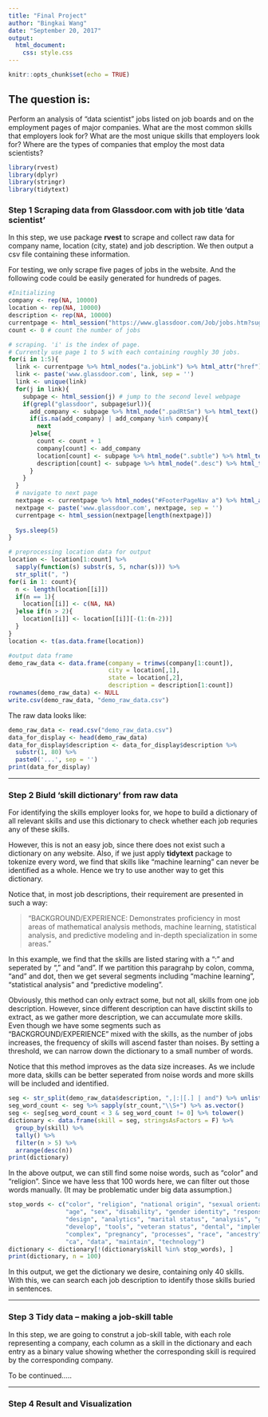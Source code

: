 ```yaml
---
title: "Final Project"
author: "Bingkai Wang"
date: "September 20, 2017"
output: 
  html_document:
    css: style.css
---
```


```r
knitr::opts_chunk$set(echo = TRUE)
```
## The question is:
Perform an analysis of "data scientist" jobs listed on job boards and on the employment pages of major companies. What are the most common skills that employers look for? What are the most unique skills that employers look for? Where are the types of companies that employ the most data scientists?
```r
library(rvest)
library(dplyr)
library(stringr)
library(tidytext)
```

### Step 1 Scraping data from Glassdoor.com with job title 'data scientist'

In this step, we use package **rvest** to scrape and collect raw data for company name, location (city, state) and job description. We then output a csv file containing these information.

For testing, we only scrape five pages of jobs in the website. And the following code could be easily generated for hundreds of pages.

```r
#Initializing
company <- rep(NA, 10000)
location <- rep(NA, 10000)
description <- rep(NA, 10000)
currentpage <- html_session("https://www.glassdoor.com/Job/jobs.htm?suggestCount=0&suggestChosen=true&clickSource=searchBtn&typedKeyword=data+sc&sc.keyword=data+scientist&locT=&locId=&jobType=")
count <- 0 # count the number of jobs

# scraping. 'i' is the index of page. 
# Currently use page 1 to 5 with each containing roughly 30 jobs.
for(i in 1:5){
  link <- currentpage %>% html_nodes("a.jobLink") %>% html_attr("href")
  link <- paste('www.glassdoor.com', link, sep = '')
  link <- unique(link)
  for(j in link){
    subpage <- html_session(j) # jump to the second level webpage
    if(grepl("glassdoor", subpage$url)){
      add_company <- subpage %>% html_node(".padRtSm") %>% html_text()
      if(is.na(add_company) | add_company %in% company){
        next
      }else{
        count <- count + 1
        company[count] <- add_company
        location[count] <- subpage %>% html_node(".subtle") %>% html_text()
        description[count] <- subpage %>% html_node(".desc") %>% html_text()
      }
    }
  }
  # navigate to next page
  nextpage <- currentpage %>% html_nodes("#FooterPageNav a") %>% html_attr("href")
  nextpage <- paste('www.glassdoor.com', nextpage, sep = '')
  currentpage <- html_session(nextpage[length(nextpage)])
  
  Sys.sleep(5)
}

# preprocessing location data for output
location <- location[1:count] %>%
  sapply(function(s) substr(s, 5, nchar(s))) %>%
  str_split(", ") 
for(i in 1: count){
  n <- length(location[[i]])
  if(n == 1){
    location[[i]] <- c(NA, NA)
  }else if(n > 2){
    location[[i]] <- location[[i]][-(1:(n-2))]
  }
}
location <- t(as.data.frame(location))

#output data frame
demo_raw_data <- data.frame(company = trimws(company[1:count]), 
                            city = location[,1], 
                            state = location[,2], 
                            description = description[1:count])
rownames(demo_raw_data) <- NULL
write.csv(demo_raw_data, "demo_raw_data.csv")
```

The raw data looks like:

```r
demo_raw_data <- read.csv("demo_raw_data.csv")
data_for_display <- head(demo_raw_data)
data_for_display$description <- data_for_display$description %>%
  substr(1, 80) %>%
  paste0('...', sep = '')
print(data_for_display)
```

***

### Step 2 Biuld 'skill dictionary' from raw data

For identifying the skills employer looks for, we hope to build a dictionary of all relevant skills and use this dictionary to check whether each job requries any of these skills.

However, this is not an easy job, since there does not exist such a dictionary on any website. Also, if we just apply **tidytext** package to tokenize every word, we find that skills like "machine learning" can never be identified as a whole. Hence we try to use another way to get this dictionary.

Notice that, in most job descriptions, their requirement are presented in such a way:

> "BACKGROUND/EXPERIENCE:
Demonstrates proficiency in most areas of mathematical analysis methods, machine learning, statistical analysis, and predictive modeling and in-depth specialization in some areas." 

In this example, we find that the skills are listed staring with a ":" and seperated by "," and "and". If we partition this paragrahp by colon, comma, "and" and dot, then we get several segments including "machine learning", "statistical analysis" and "predictive modeling". 

Obviously, this method can only extract some, but not all, skills from one job description. However, since different description can have disctint skills to extract, as we gather more description, we can accumulate more skills. Even though we have some segments such as "BACKGROUND/EXPERIENCE" mixed with the skills, as the number of jobs increases, the frequency of skills will ascend faster than noises. By setting a threshold, we can narrow down the dictionary to a small number of words.

Notice that this method improves as the data size increases. As we include more data, skills can be better seperated from noise words and more skills will be included and identified.

```r
seg <- str_split(demo_raw_data$description, ",|:|[.] | and") %>% unlist() %>% trimws()
seg_word_count <- seg %>% sapply(str_count,"\\S+") %>% as.vector()
seg <- seg[seg_word_count < 3 & seg_word_count != 0] %>% tolower()
dictionary <- data.frame(skill = seg, stringsAsFactors = F) %>%
  group_by(skill) %>%
  tally() %>%
  filter(n > 5) %>%
  arrange(desc(n))
print(dictionary)
```

In the above output, we can still find some noise words, such as "color" and "religion". Since we have less that 100 words here, we can filter out those words manually. (It may be problematic under big data assumption.)

```r
stop_words <- c("color", "religion", "national origin", "sexual orientation",
                "age", "sex", "disability", "gender identity", "responsibilities",
                "design", "analytics", "marital status", "analysis", "gender",
                "develop", "tools", "veteran status", "dental", "implement",
                "complex", "pregnancy", "processes", "race", "ancestry", "build",
                "ca", "data", "maintain", "technology")
dictionary <- dictionary[!(dictionary$skill %in% stop_words), ]
print(dictionary, n = 100)
```

In this output, we get the dictionary we desire, containing only 40 skills. With this, we can search each job description to identify those skills buried in sentences.

***

### Step 3 Tidy data -- making a job-skill table
In this step, we are going to construt a job-skill table, with each role representing a company, each column as a skill in the dictionary and each entry as a binary value showing whether the corresponding skill is required by the corresponding company.

To be continued.....

***

### Step 4 Result and Visualization